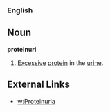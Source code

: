 ===English===
==Noun==
'''proteinuri'''
#[[Excessive]] [[protein]] in the [[urine]].

==External Links==
*[[w:Proteinuria]]
